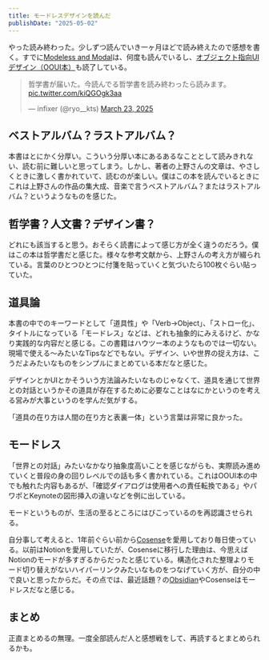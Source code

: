 ```yaml
---
title: モードレスデザインを読んだ
publishDate: "2025-05-02"
---
```






やった読み終わった。少しずつ読んでいき一ヶ月ほどで読み終えたので感想を書く。すでに[Modeless and Modal](https://modelessdesign.com/modelessandmodal/)は、何度も読んでいるし、[オブジェクト指向UIデザイン（OOUI本）](https://gihyo.jp/book/2020/978-4-297-11351-3)も読了している。


<LinkCard url="https://modelessdesign.com/" />


<blockquote class="twitter-tweet"><p lang="ja" dir="ltr">哲学書が届いた。今読んでる哲学書を読み終わったら読みます。 <a href="https://t.co/kiQGOgk3aa">pic.twitter.com/kiQGOgk3aa</a></p>&mdash; infixer (@ryo__kts) <a href="https://twitter.com/ryo__kts/status/1903689464024805478?ref_src=twsrc%5Etfw">March 23, 2025</a></blockquote> <script async src="https://platform.twitter.com/widgets.js" charset="utf-8"></script>





## ベストアルバム？ラストアルバム？

本書はとにかく分厚い。こういう分厚い本にあるあるなこととして読みきれない、読む前に難しいと思ってしまう。しかし、著者の上野さんの文章は、やさしくときに激しく書かれていて、読むのが楽しい。僕はこの本を読んでいるときにこれは上野さんの作品の集大成、音楽で言うベストアルバム？またはラストアルバム？というようなものを感じた。

## 哲学書？人文書？デザイン書？

どれにも該当すると思う。おそらく読書によって感じ方が全く違うのだろう。僕はこの本は哲学書だと感じた。様々な参考文献から、上野さんの考え方が綴られている。言葉のひとつひとつに付箋を貼っていくと気づいたら100枚ぐらい貼っていた。


## 道具論

本書の中でのキーワードとして「道具性」や「Verb→Object」、「ストロー化」、タイトルになっている「モードレス」などは、どれも抽象的にみえるけど、かなり実践的な内容だと感じる。この書籍はハウツー本のようなものでは一切ない。現場で使える〜みたいなTipsなどでもない。デザイン、いや世界の捉え方は、こうだよみたいなものをシンプルにまとめている本だなと感じた。

デザインとかUIとかそういう方法論みたいなものじゃなくて、道具を通じて世界との対話というかその道具が存在するために必要なことはなにかというのを考える営みが大事というのを学んだ気がする。

「道具の在り方は人間の在り方と表裏一体」という言葉は非常に良かった。

## モードレス

「世界との対話」みたいなかなり抽象度高いことを感じながらも、実際読み進めていくと普段の身の回りレベルでの話も多く書かれている。これはOOUI本の中でも触れた内容もあるが、「確認ダイアログは使用者への責任転換である」やパワポとKeynoteの図形挿入の違いなどを例に出している。

モードというものが、生活の至るところにはびこっているのを再認識させられる。

自分事して考えると、1年前ぐらい前から[Cosense](https://scrapbox.io/product?lang=ja)を愛用しており毎日使っている。以前はNotionを愛用していたが、Cosenseに移行した理由は、今思えばNotionのモードが多すぎるからだったと感じている。構造化された整理よりモード切り替えがないハイパーリンクみたいなものをつなげていく方が、自分の中で良いと思ったからだ。その点では、最近話題？の[Obsidian](https://obsidian.md/)やCosenseはモードレスだなと感じる。

## まとめ

正直まとめるの無理。一度全部読んだ人と感想戦をして、再読するとまとめられるかも。




























